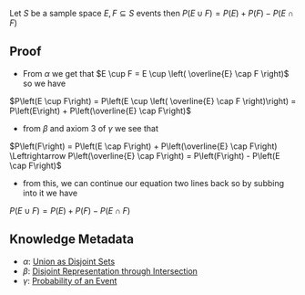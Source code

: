 Let <math display="inline">S</math> be a sample space <math display="inline">E, F \subseteq S</math> events then <math display="block">P\left(E \cup F\right) = P\left(E\right)  +  P\left(F\right)  -  P\left(E \cap F\right)</math>

== Proof ==

* From <math display="inline">\alpha</math> we get that <math display="inline">E \cup F = E \cup \left( \overline{E} \cap F \right)</math> so we have 
<math display="block">P\left(E \cup F\right) = P\left(E \cup \left( \overline{E} \cap F \right)\right) = P\left(E\right)  +  P\left(\overline{E} \cap F\right)</math>

* from <math display="inline">\beta</math> and axiom 3 of <math display="inline">\gamma</math> we see that 
<math display="block">P\left(F\right) = P\left(E \cap F\right)  +  P\left(\overline{E} \cap F\right) \Leftrightarrow P\left(\overline{E} \cap F\right) = P\left(F\right)  -  P\left(E \cap F\right)</math>

*  from this, we can continue our equation two lines back so by subbing into it we have 
<math display="block">P\left(E \cup F\right) = P\left(E\right)  +  P\left(F\right)  -  P\left(E \cap F\right)</math>

== Knowledge Metadata ==

* <math>\alpha</math>: [[Union as Disjoint Sets]]
* <math>\beta</math>: [[Disjoint Representation through Intersection]]
* <math>\gamma</math>: [[Probability of an Event]]
{{Knowledge Metadata|Probability|Proposition}}